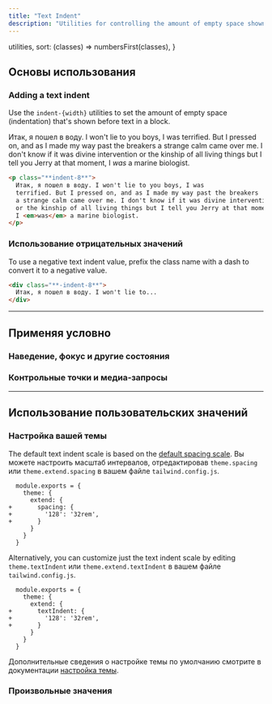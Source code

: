 ```yaml
---
title: "Text Indent"
description: "Utilities for controlling the amount of empty space shown before text in a block."
---
```



  utilities,
  sort: (classes) => numbersFirst(classes),
}

## Основы использования

### Adding a text indent

Use the `indent-{width}` utilities to set the amount of empty space (indentation) that's shown before text in a block.

<Example p="none">
  <div class="bg-white p-8 shadow-xl text-gray-700 max-w-md mx-auto overflow-auto leading-6">
    <p class="indent-8">
      Итак, я пошел в воду. I won't lie to you boys, I was
      terrified. But I pressed on, and as I made my way past the breakers
      a strange calm came over me. I don't know if it was divine intervention
      or the kinship of all living things but I tell you Jerry at that moment,
      I <em>was</em> a marine biologist.
    </p>
  </div>
</Example>

```html
<p class="**indent-8**">
  Итак, я пошел в воду. I won't lie to you boys, I was
  terrified. But I pressed on, and as I made my way past the breakers
  a strange calm came over me. I don't know if it was divine intervention
  or the kinship of all living things but I tell you Jerry at that moment,
  I <em>was</em> a marine biologist.
</p>
```

### Использование отрицательных значений

To use a negative text indent value, prefix the class name with a dash to convert it to a negative value.

```html
<div class="**-indent-8**">
  Итак, я пошел в воду. I won't lie to...
</div>
```

---

## <Heading ignore>Применяя условно</Heading>

### <Heading ignore>Наведение, фокус и другие состояния</Heading>

<HoverFocusAndOtherStates defaultClass="indent-4" featuredClass="indent-8" />

### <Heading ignore>Контрольные точки и медиа-запросы</Heading>

<BreakpointsAndMediaQueries defaultClass="indent-4" featuredClass="indent-8" />

---

## Использование пользовательских значений

### Настройка вашей темы

The default text indent scale is based on the [default spacing scale](/docs/customizing-spacing#default-spacing-scale). Вы можете настроить масштаб интервалов, отредактировав `theme.spacing` или `theme.extend.spacing` в вашем файле `tailwind.config.js`.

```diff-js tailwind.config.js
  module.exports = {
    theme: {
      extend: {
+       spacing: {
+         '128': '32rem',
+       }
      }
    }
  }
```

Alternatively, you can customize just the text indent scale by editing `theme.textIndent` или `theme.extend.textIndent` в вашем файле `tailwind.config.js`.

```diff-js tailwind.config.js
  module.exports = {
    theme: {
      extend: {
+       textIndent: {
+         '128': '32rem',
+       }
      }
    }
  }
```

Дополнительные сведения о настройке темы по умолчанию смотрите в документации [настройка темы](/docs/theme#customizing-the-default-theme).

### Произвольные значения

<ArbitraryValues property="text-indent" featuredClass="indent-[50%]" />
